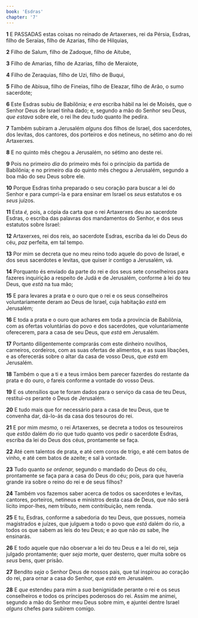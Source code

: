 ```yaml
---
book: 'Esdras'
chapter: '7'
---
```


**1** E PASSADAS estas coisas no reinado de Artaxerxes, rei da Pérsia, Esdras, filho de Seraías, filho de Azarias, filho de Hilquias,

**2** Filho de Salum, filho de Zadoque, filho de Aitube,

**3** Filho de Amarias, filho de Azarias, filho de Meraiote,

**4** Filho de Zeraquias, filho de Uzi, filho de Buqui,

**5** Filho de Abisua, filho de Fineias, filho de Eleazar, filho de Arão, o sumo sacerdote;

**6** Este Esdras subiu de Babilônia; e _era_ escriba hábil na lei de Moisés, que o Senhor Deus de Israel tinha dado; e, segundo a mão do Senhor seu Deus, _que estava_ sobre ele, o rei lhe deu tudo quanto lhe pedira.

**7** Também subiram a Jerusalém _alguns_ dos filhos de Israel, dos sacerdotes, dos levitas, dos cantores, dos porteiros e dos netineus, no sétimo ano do rei Artaxerxes.

**8** E no quinto mês chegou a Jerusalém, no sétimo ano deste rei.

**9** Pois no primeiro _dia_ do primeiro mês foi o princípio da partida de Babilônia; e no primeiro dia do quinto mês chegou a Jerusalém, segundo a boa mão do seu Deus sobre ele.

**10** Porque Esdras tinha preparado o seu coração para buscar a lei do Senhor e para cumpri-la e para ensinar em Israel os _seus_ estatutos e os _seus_ juízos.

**11** Esta _é,_ pois, a cópia da carta que o rei Artaxerxes deu ao sacerdote Esdras, o escriba das palavras dos mandamentos do Senhor, e dos seus estatutos sobre Israel:

**12** Artaxerxes, rei dos reis, ao sacerdote Esdras, escriba da lei do Deus do céu, _paz_ perfeita, em tal tempo.

**13** Por mim se decreta que no meu reino todo aquele do povo de Israel, e dos seus sacerdotes e levitas, que quiser ir contigo a Jerusalém, vá.

**14** Porquanto és enviado da parte do rei e dos seus sete conselheiros para fazeres inquirição a respeito de Judá e de Jerusalém, conforme à lei do teu Deus, que _está_ na tua mão;

**15** E para levares a prata e o ouro que o rei e os seus conselheiros voluntariamente deram ao Deus de Israel, cuja habitação _está_ em Jerusalém;

**16** E toda a prata e o ouro que achares em toda a província de Babilônia, com as ofertas voluntárias do povo e dos sacerdotes, que voluntariamente oferecerem, para a casa de seu Deus, que _está_ em Jerusalém.

**17** Portanto diligentemente comprarás com este dinheiro novilhos, carneiros, cordeiros, com as suas ofertas de alimentos, e as suas libações, e as oferecerás sobre o altar da casa de vosso Deus, que _está_ em Jerusalém.

**18** Também o que a ti e a teus irmãos bem parecer fazerdes do restante da prata e do ouro, _o_ fareis conforme a vontade do vosso Deus.

**19** E os utensílios que te foram dados para o serviço da casa de teu Deus, restitui-_os_ perante o Deus de Jerusalém.

**20** E tudo mais que for necessário para a casa de teu Deus, que te convenha dar, dá-lo-ás da casa dos tesouros do rei.

**21** E por mim _mesmo,_ o rei Artaxerxes, se decreta a todos os tesoureiros que _estão_ dalém do rio que tudo quanto vos pedir o sacerdote Esdras, escriba da lei do Deus dos céus, prontamente se faça.

**22** Até cem talentos de prata, e até cem coros de trigo, e até cem batos de vinho, e até cem batos de azeite; e sal à vontade.

**23** Tudo quanto _se ordenar,_ segundo o mandado do Deus do céu, prontamente se faça para a casa do Deus do céu; pois, para que haveria grande ira sobre o reino do rei e de seus filhos?

**24** Também vos fazemos saber acerca de todos os sacerdotes e levitas, cantores, porteiros, netineus e ministros desta casa de Deus, que não será lícito impor-lhes, nem tributo, nem contribuição, nem renda.

**25** E tu, Esdras, conforme a sabedoria do teu Deus, que possues, nomeia magistrados e juízes, que julguem a todo o povo que _está_ dalém do rio, a todos os que sabem as leis do teu Deus; e ao que não _as_ sabe, lhe ensinarás.

**26** E todo aquele que não observar a lei do teu Deus e a lei do rei, seja julgado prontamente; quer _seja_ morte, quer desterro, quer multa sobre os _seus_ bens, quer prisão.

**27** Bendito _seja_ o Senhor Deus de nossos pais, que tal inspirou ao coração do rei, para ornar a casa do Senhor, que _está_ em Jerusalém.

**28** E _que_ estendeu para mim a _sua_ benignidade perante o rei e os seus conselheiros e todos os príncipes poderosos do rei. Assim me animei, segundo a mão do Senhor meu Deus sobre mim, e ajuntei dentre Israel _alguns_ chefes para subirem comigo.
